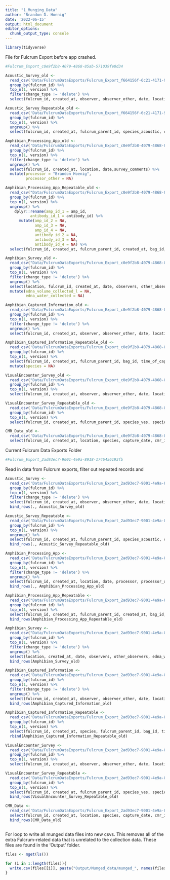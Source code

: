 ```yaml
---
title: "1_Munging_Data"
author: "Brandon D. Hoenig"
date: '2022-06-15'
output: html_document
editor_options: 
  chunk_output_type: console
---
```


```r
library(tidyverse)
```


File for Fulcrum Export before app crashed. 
```r
#Fulcrum_Export_c0e9f2b8-4079-4868-85ab-571039fe8d34
```

```r
Acoustic_Survey_old <-
  read_csv('Data/FulcrumDataExports/Fulcrum_Export_f664156f-6c21-4171-9e55-9e6332923dcf/ple_acoustic_survey/ple_acoustic_survey.csv') %>% 
  group_by(fulcrum_id) %>% 
  top_n(1, version) %>% 
  filter(change_type != 'delete') %>% 
  select(fulcrum_id, created_at, observer, observer_other, date, location, start_time, end_time)

Acoustic_Survey_Repeatable_old <-
  read_csv('Data/FulcrumDataExports/Fulcrum_Export_f664156f-6c21-4171-9e55-9e6332923dcf/ple_acoustic_survey/ple_acoustic_survey_acoustic_survey.csv') %>%
  group_by(fulcrum_id) %>% 
  top_n(1, version) %>% 
  ungroup() %>%
  select(fulcrum_id, created_at, fulcrum_parent_id, species_acoustic, call_index, acoustic_comments)

Amphibian_Processing_App_old <-
  read_csv('Data/FulcrumDataExports/Fulcrum_Export_c0e9f2b8-4079-4868-85ab-571039fe8d34/ple_amphibian_survey/ple_amphibian_survey.csv') %>% 
  group_by(fulcrum_id) %>% 
  top_n(1, version) %>% 
  filter(change_type != 'delete') %>%
  ungroup() %>% 
  select(fulcrum_id, created_at, location, date,survey_comments) %>%
  mutate(processor = "Brandon Hoenig", 
         processor_other = NA)

Amphibian_Processing_App_Repeatable_old <-
  read_csv("Data/FulcrumDataExports/Fulcrum_Export_c0e9f2b8-4079-4868-85ab-571039fe8d34/ple_amphibian_survey/ple_amphibian_survey_amphibian_capture_survey_collections.csv") %>% 
  group_by(fulcrum_id) %>% 
  top_n(1, version) %>% 
  ungroup() %>% 
    dplyr::rename(amp_id_1 = amp_id,
           antibody_id_1 = antibody_id) %>%
      mutate(amp_id_2 = NA, 
             amp_id_3 = NA, 
             amp_id_4 = NA, 
             antibody_id_2 = NA, 
             antibody_id_3 = NA,
             antibody_id_4 = NA) %>%
  select(fulcrum_id, created_at, fulcrum_parent_id, created_at, bag_id, species_capture, species_capture_other, capture_type, capture_type_other, capture_mark_recapture, life_stage, life_stage_other, sex, sex_other, snout_vent_length, body_and_bag_mass, bag_mass, body_mass, bd_swab_tube_id, bacterial_swab_tube_id, mucusome_id, amp_id_1, amp_id_2, amp_id_3, amp_id_4, antibody_id_1, antibody_id_2, antibody_id_3, antibody_id_4, toe_clip_tube_id, capture_comments)

Amphibian_Survey_old <-
  read_csv("Data/FulcrumDataExports/Fulcrum_Export_c0e9f2b8-4079-4868-85ab-571039fe8d34/ple_amphibian_survey/ple_amphibian_survey.csv") %>% 
  group_by(fulcrum_id) %>% 
  top_n(1, version) %>% 
  filter(change_type != 'delete') %>%
  ungroup() %>% 
  select(location, fulcrum_id, created_at, date, observers, other_observers,humidity, pressure, elevation, wind_speed_ms, air_temperature_c, dissolved_oxygen, water_temperature_c, conductivity_us, ph, sampling_event_comments) %>%
  mutate(edna_volume_collected_l = NA,
         edna_water_collected = NA)

Amphibian_Captured_Information_old <-
  read_csv('Data/FulcrumDataExports/Fulcrum_Export_c0e9f2b8-4079-4868-85ab-571039fe8d34/ple_captured_amphibian_information/ple_captured_amphibian_information.csv') %>% 
  group_by(fulcrum_id) %>% 
  top_n(1, version) %>% 
  filter(change_type != 'delete') %>%
  ungroup() %>% 
  select(fulcrum_id, created_at, observer, observer_other, date, location, start_time, end_time, survey_comments) 

Amphibian_Captured_Information_Repeatable_old <-
  read_csv('Data/FulcrumDataExports/Fulcrum_Export_c0e9f2b8-4079-4868-85ab-571039fe8d34/ple_captured_amphibian_information/ple_captured_amphibian_information_captured_amphibian_information.csv') %>%
  group_by(fulcrum_id) %>% 
  top_n(1, version) %>% 
  select(fulcrum_id, created_at, fulcrum_parent_id, bag_id, time_of_capture, body_temperature, microhabitat_type, microhabitat_temperature, bag_photo) %>%
  mutate(species = NA)

VisualEncounter_Survey_old <-
  read_csv("Data/FulcrumDataExports/Fulcrum_Export_c0e9f2b8-4079-4868-85ab-571039fe8d34/ple_visual_encounter_survey/ple_visual_encounter_survey.csv")  %>%
  group_by(fulcrum_id) %>% 
  top_n(1, version) %>% 
  select(fulcrum_id, created_at, observer, observer_other, date, location, start_time, end_time) 

VisualEncounter_Survey_Repeatable_old <-
  read_csv('Data/FulcrumDataExports/Fulcrum_Export_c0e9f2b8-4079-4868-85ab-571039fe8d34/ple_visual_encounter_survey/ple_visual_encounter_survey_visual_encounter_information.csv')  %>%
  group_by(fulcrum_id) %>% 
  top_n(1, version) %>% 
  select(fulcrum_id, created_at, fulcrum_parent_id, species_ves, species_ves_other, count_ves, comments_ves)

CMR_Data_old <-
  read_csv('Data/FulcrumDataExports/Fulcrum_Export_c0e9f2b8-4079-4868-85ab-571039fe8d34/ple_cmr_data/ple_cmr_data.csv') %>% 
  select(fulcrum_id, created_at, location, species, capture_date, cmr_id, cmr_id_other) 
```


Current Fulcrum Data Exports Folder
```r
#Fulcrum_Export_2ad93ec7-9001-4e9a-8918-1746456193fb
```


Read in data from Fulcrum exports, filter out repeated records and 
```r
Acoustic_Survey <-
  read_csv('Data/FulcrumDataExports/Fulcrum_Export_2ad93ec7-9001-4e9a-8918-1746456193fb/ple_acoustic_survey/ple_acoustic_survey.csv') %>% 
  group_by(fulcrum_id) %>% 
  top_n(1, version) %>% 
  filter(change_type != 'delete') %>% 
  select(fulcrum_id, created_at, observer, observer_other, date, location, start_time, end_time) %>%
  bind_rows(., Acoustic_Survey_old)

Acoustic_Survey_Repeatable <-
  read_csv('Data/FulcrumDataExports/Fulcrum_Export_2ad93ec7-9001-4e9a-8918-1746456193fb/ple_acoustic_survey/ple_acoustic_survey_acoustic_survey.csv') %>%
  group_by(fulcrum_id) %>% 
  top_n(1, version) %>% 
  ungroup() %>%
  select(fulcrum_id, created_at, fulcrum_parent_id, species_acoustic, call_index, acoustic_comments) %>%
  bind_rows(., Acoustic_Survey_Repeatable_old)

Amphibian_Processing_App <-
  read_csv('Data/FulcrumDataExports/Fulcrum_Export_2ad93ec7-9001-4e9a-8918-1746456193fb/ple_amphibian_processing_app/ple_amphibian_processing_app.csv') %>% 
  group_by(fulcrum_id) %>% 
  top_n(1, version) %>% 
  filter(change_type != 'delete') %>%
  ungroup() %>% 
  select(fulcrum_id, created_at, location, date, processor, processor_other, survey_comments) %>%
  bind_rows(., Amphibian_Processing_App_old)

Amphibian_Processing_App_Repeatable <-
  read_csv("Data/FulcrumDataExports/Fulcrum_Export_2ad93ec7-9001-4e9a-8918-1746456193fb/ple_amphibian_processing_app/ple_amphibian_processing_app_amphibian_capture_survey_collections.csv") %>%
  group_by(fulcrum_id) %>% 
  top_n(1, version) %>% 
  select(fulcrum_id, created_at, fulcrum_parent_id, created_at, bag_id, species_capture, species_capture_other, capture_type, capture_type_other, capture_mark_recapture, life_stage, life_stage_other, sex, sex_other, snout_vent_length, body_and_bag_mass, bag_mass, body_mass, bd_swab_tube_id, bacterial_swab_tube_id, mucusome_id, amp_id_1, amp_id_2, amp_id_3, amp_id_4, antibody_id_1, antibody_id_2, antibody_id_3, antibody_id_4, toe_clip_tube_id) %>%
  bind_rows(Amphibian_Processing_App_Repeatable_old)

Amphibian_Survey <-
  read_csv("Data/FulcrumDataExports/Fulcrum_Export_2ad93ec7-9001-4e9a-8918-1746456193fb/ple_amphibian_survey/ple_amphibian_survey.csv") %>% 
  group_by(fulcrum_id) %>% 
  top_n(1, version) %>% 
  filter(change_type != 'delete') %>%
  ungroup() %>%
  select(location, created_at, date, observers, other_observers, edna_water_collected, edna_volume_collected_l, humidity, pressure, elevation, wind_speed_ms, air_temperature_c, dissolved_oxygen, water_temperature_c, conductivity_us, ph, sampling_event_comments) %>%
  bind_rows(Amphibian_Survey_old)

Amphibian_Captured_Information <-
  read_csv('Data/FulcrumDataExports/Fulcrum_Export_2ad93ec7-9001-4e9a-8918-1746456193fb/ple_captured_amphibian_information/ple_captured_amphibian_information.csv') %>% 
  group_by(fulcrum_id) %>% 
  top_n(1, version) %>% 
  filter(change_type != 'delete') %>%
  ungroup() %>% 
  select(fulcrum_id, created_at, observer, observer_other, date, location, start_time, end_time, survey_comments) %>%
  bind_rows(Amphibian_Captured_Information_old)

Amphibian_Captured_Information_Repeatable <-
  read_csv('Data/FulcrumDataExports/Fulcrum_Export_2ad93ec7-9001-4e9a-8918-1746456193fb/ple_captured_amphibian_information/ple_captured_amphibian_information_captured_amphibian_information.csv') %>%
  group_by(fulcrum_id) %>% 
  top_n(1, version) %>% 
  select(fulcrum_id, created_at, species, fulcrum_parent_id, bag_id, time_of_capture, body_temperature, microhabitat_type, microhabitat_temperature, bag_photo) %>%
  rbind(Amphibian_Captured_Information_Repeatable_old)

VisualEncounter_Survey <-
  read_csv("Data/FulcrumDataExports/Fulcrum_Export_2ad93ec7-9001-4e9a-8918-1746456193fb/ple_visual_encounter_survey/ple_visual_encounter_survey.csv")  %>%
  group_by(fulcrum_id) %>% 
  top_n(1, version) %>% 
  select(fulcrum_id, created_at, observer, observer_other, date, location, start_time, end_time) %>% bind_rows(VisualEncounter_Survey_old)

VisualEncounter_Survey_Repeatable <-
  read_csv('Data/FulcrumDataExports/Fulcrum_Export_2ad93ec7-9001-4e9a-8918-1746456193fb/ple_visual_encounter_survey/ple_visual_encounter_survey_visual_encounter_information.csv')  %>%
  group_by(fulcrum_id) %>% 
  top_n(1, version) %>% 
  select(fulcrum_id, created_at, fulcrum_parent_id, species_ves, species_ves_other, count_ves, comments_ves) %>%
  bind_rows(VisualEncounter_Survey_Repeatable_old)

CMR_Data <-
  read_csv('Data/FulcrumDataExports/Fulcrum_Export_2ad93ec7-9001-4e9a-8918-1746456193fb/ple_cmr_data/ple_cmr_data.csv') %>% 
  select(fulcrum_id, created_at, location, species, capture_date, cmr_id, cmr_id_other) %>%
  bind_rows(CMR_Data_old)
```

```r

```

For loop to write all munged data files into new csvs.  This removes all of the extra Fulcrum-related data that is unrelated to the collection data. These files are found in the 'Output' folder. 
```r
files <- mget(ls())

for (i in 1:length(files)){
  write.csv(files[[i]], paste("Output/Munged_data/munged_", names(files[i]), ".csv", sep = ""))
}
```


